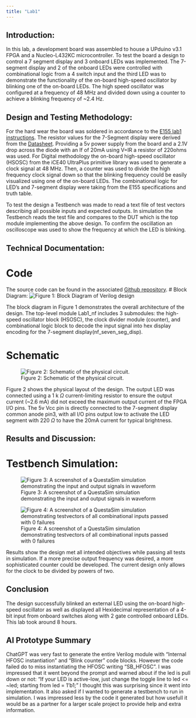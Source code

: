```yaml
---
title: "Lab1"
---
```

## Introduction:
In this lab, a development board was assembled to house a UPduino v3.1 FPGA and a Nucleo-L432KC microcontroller. To test the board a design to control a 7 segment display and 3 onboard LEDs was implemented. The 7-segment display and 2 of the onboard LEDs were controlled with combinational logic from a 4 switch input and the third LED was to demonstrate the functionality of the on-board high-speed oscillator by blinking one of the on-board LEDs. The high speed oscillator was configured at a frequency of 48 MHz and divided down using a counter to achieve a blinking frequency of ~2.4 Hz.

## Design and Testing Methodology:
For the hard wear the board was soldered in accordance to the [E155 lab1 instructions](https://hmc-e155.github.io/lab/lab1/#testing-the-boards). The resistor values for the 7-Segment display were derived from the [Datasheet](https://hmc-e155.github.io/assets/doc/MAN64x0%20Series.pdf). Providing a 5v power supply from the board and a 2.1V drop across the diode with an If of 20mA using V=IR a resistor of 220ohms was used. For Digital methodology the on-board high-speed oscillator (HSOSC) from the iCE40 UltraPlus primitive library was used to generate a clock signal at 48 MHz. Then, a counter was used to divide the high frequency clock signal down so that the blinking frequency could be easily visualized using one of the on-board LEDs. The combinational logic for LED's and 7-segment display were taking from the E155 specifications and truth table. 

To test the design a Testbench was made to read a text file of test vectors describing all possible inputs and expected outputs. In simulation the Testbench reads the test file and compares to the DUT which is the top module implementing the above design. To confirm the oscillation an oscilloscope was used to show the frequency at which the LED is blinking. 

## Technical Documentation:
# Code
The source code can be found in the associated [Github repository](https://github.com/Noah-Fotenos/E155/lab1).
# Block Diagram:
![Figure 1: Block Diagram of Verilog design](images/Lab1_block.jpeg)

The block diagram in Figure 1 demonstrates the overall architecture of the design. The top-level module Lab1_nf includes 3 submodules: the high-speed oscillator block (HSOSC), the clock divider module (counter), and combinational logic block to decode the input signal into hex display encoding for the 7-segment display(nf_seven_seg_disp).

# Schematic
![Figure 2: Schematic of the physical circuit.](images/Lab1_schematic.jpeg)

Figure 2 shows the physical layout of the design. The output LED was connected using a 1 k $\Omega$ current-limiting resistor to ensure the output current (~2.6 mA) did not exceed the maximum output current of the FPGA I/O pins. The 5v Vcc pin is directly connected to the 7-segment display common anode pin3, with all I/O pins output low to activate the LED segment with 220 $\Omega$ to have the 20mA current for typical brightness. 

## Results and Discussion:

# Testbench Simulation:
![Figure 3: A screenshot of a QuestaSim simulation demonstrating the input and output signals in waveform](images/testbench.jpg)

![Figure 4: A screenshot of a QuestaSim simulation demonstrating testvectors of all combinational inputs passed with 0 failures](images/results.jpg)

Results show the design met all intended objectives while passing all tests in simulation. If a more precise output frequency was desired, a more sophisticated counter could be developed. The current design only allows for the clock to be divided by powers of two.

## Conclusion

The design successfully blinked an external LED using the on-board high-speed oscillator as well as displayed all Hexidecimal representation of a 4-bit input from onboard switches along with 2 gate controlled onboard LEDs. This lab took around 8 hours.

## AI Prototype Summary

ChatGPT was very fast to generate the entire Verilog module with "Internal HFOSC instantiation" and "Blink counter" code blocks. However the code failed do to miss instantiating the HFOSC writing "SB_HFOSC". I was impressed that it went beyond the prompt and warned about if the led is pull down or not: "If your LED is active-low, just change the toggle line to led <= ~led; starting from led = 1'b1;" I thought this was surprising since it went into implementation. It also asked if I wanted to generate a testbench to run in simulation. I was impressed less by the code it generated but how usefull it would be as a partner for a larger scale project to provide help and extra information. 


